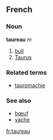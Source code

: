 ==French==
===Noun===
'''taureau''' ''m''

#[[bull]]
# [[Taurus]]

===Related terms===
*[[tauromachie]]

===See also===
*[[bœuf]]
*[[vache]]

[[fr:taureau]]